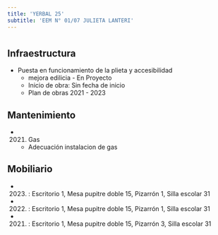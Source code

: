 ```yaml
---
title: 'YERBAL 25'
subtitle: 'EEM N° 01/07 JULIETA LANTERI'
---
```


#
## Infraestructura

* Puesta en funcionamiento de la plieta y accesibilidad 
    + mejora edilicia - En Proyecto 
    + Inicio de obra: Sin fecha de inicio 
    + Plan de obras 2021 - 2023 






## Mantenimiento

*  (2021) Gas 
    + Adecuación instalacion de gas





## Mobiliario

*  (2023) : Escritorio 1, Mesa pupitre doble 15, Pizarrón 1, Silla escolar 31 

*  (2022) : Escritorio 1, Mesa pupitre doble 15, Pizarrón 1, Silla escolar 31 

*  (2021) : Escritorio 1, Mesa pupitre doble 15, Pizarrón 3, Silla escolar 31 



